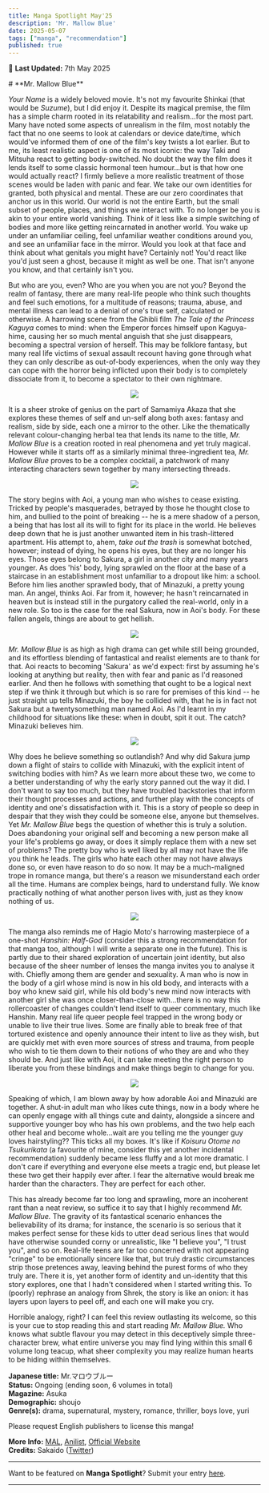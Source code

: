 ```yaml
---
title: Manga Spotlight May'25
description: 'Mr. Mallow Blue'
date: 2025-05-07
tags: ["manga", "recommendation"]
published: true
---
```


📅 **Last Updated:** 7th May 2025

<div style={{marginBottom: '-15px', marginTop: '0px'}}>
    # **Mr. Mallow Blue**
</div>

_Your Name_ is a widely beloved movie. It's not my favourite Shinkai (that would be _Suzume_), but I did enjoy it. Despite its magical premise, the film has a simple charm rooted in its relatability and realism...for the most part. Many have noted some aspects of unrealism in the film, most notably the fact that no one seems to look at calendars or device date/time, which would've informed them of one of the film's key twists a lot earlier. But to me, its least realistic aspect is one of its most iconic: the way Taki and Mitsuha react to getting body-switched. No doubt the way the film does it lends itself to some classic hormonal teen humour...but is that how one would actually react? I firmly believe a more realistic treatment of those scenes would be laden with panic and fear. We take our own identities for granted, both physical and mental. These are our zero coordinates that anchor us in this world. Our world is not the entire Earth, but the small subset of people, places, and things we interact with. To no longer be you is akin to your entire world vanishing. Think of it less like a simple switching of bodies and more like getting reincarnated in another world. You wake up under an unfamiliar ceiling, feel unfamiliar weather conditions around you, and see an unfamiliar face in the mirror. Would you look at that face and think about what genitals you might have? Certainly not! You'd react like you'd just seen a ghost, because it might as well be one. That isn't anyone you know, and that certainly isn't you.

But who are you, even? Who are you when you are not you? Beyond the realm of fantasy, there are many real-life people who think such thoughts and feel such emotions, for a multitude of reasons; trauma, abuse, and mental illness can lead to a denial of one's true self, calculated or otherwise. A harrowing scene from the Ghibli film _The Tale of the Princess Kaguya_ comes to mind: when the Emperor forces himself upon Kaguya-hime, causing her so much mental anguish that she just disappears, becoming a spectral version of herself. This may be folklore fantasy, but many real life victims of sexual assault recount having gone through what they can only describe as out-of-body experiences, when the only way they can cope with the horror being inflicted upon their body is to completely dissociate from it, to become a spectator to their own nightmare.

<div align="center" style = {{marginTop: '-15px', marginBottom: '-15px'}}>
    <img src="/images/blog/manga-spotlight-may25/1.webp"/>
</div>

It is a sheer stroke of genius on the part of Samamiya Akaza that she explores these themes of self and un-self along both axes: fantasy and realism, side by side, each one a mirror to the other. Like the thematically relevant colour-changing herbal tea that lends its name to the title, _Mr. Mallow Blue_ is a creation rooted in real phenomena and yet truly magical. However while it starts off as a similarly minimal three-ingredient tea, _Mr. Mallow Blue_ proves to be a complex cocktail, a patchwork of many interacting characters sewn together by many intersecting threads. 

<div align="center" style = {{marginTop: '-15px', marginBottom: '-15px'}}>
    <img src="/images/blog/manga-spotlight-may25/2.webp"/>
</div>

The story begins with Aoi, a young man who wishes to cease existing. Tricked by people's masquerades, betrayed by those he thought close to him, and bullied to the point of breaking -- he is a mere shadow of a person, a being that has lost all its will to fight for its place in the world. He believes deep down that he is just another unwanted item in his trash-littered apartment. His attempt to, ahem, _take out the trash_ is somewhat botched, however; instead of dying, he opens his eyes, but they are no longer his eyes. Those eyes belong to Sakura, a girl in another city and many years younger. As does 'his' body, lying sprawled on the floor at the base of a staircase in an establishment most unfamiliar to a dropout like him: a school. Before him lies another sprawled body, that of Minazuki, a pretty young man. An angel, thinks Aoi. Far from it, however; he hasn't reincarnated in heaven but is instead still in the purgatory called the real-world, only in a new role. So too is the case for the real Sakura, now in Aoi's body. For these fallen angels, things are about to get hellish.

<div align="center" style = {{marginTop: '-15px', marginBottom: '-15px'}}>
    <img src="/images/blog/manga-spotlight-may25/3.webp"/>
</div>

_Mr. Mallow Blue_ is as high as high drama can get while still being grounded, and its effortless blending of fantastical and realist elements are to thank for that. Aoi reacts to becoming 'Sakura' as we'd expect: first by assuming he's looking at anything but reality, then with fear and panic as I'd reasoned earlier. And then he follows with something that ought to be a logical next step if we think it through but which is so rare for premises of this kind -- he just straight up tells Minazuki, the boy he collided with, that he is in fact not Sakura but a twentysomething man named Aoi. As I'd learnt in my childhood for situations like these: when in doubt, spit it out. The catch? Minazuki believes him.

<div align="center" style = {{marginTop: '-15px', marginBottom: '-15px'}}>
    <img src="/images/blog/manga-spotlight-may25/4.webp"/>
</div>

Why does he believe something so outlandish? And why did Sakura jump down a flight of stairs to collide with Minazuki, with the explicit intent of switching bodies with him? As we learn more about these two, we come to a better understanding of why the early story panned out the way it did. I don't want to say too much, but they have troubled backstories that inform their thought processes and actions, and further play with the concepts of identity and one's dissatisfaction with it. This is a story of people so deep in despair that they wish they could be someone else, anyone but themselves. Yet _Mr. Mallow Blue_ begs the question of whether this is truly a solution. Does abandoning your original self and becoming a new person make all your life's problems go away, or does it simply replace them with a new set of problems? The pretty boy who is well liked by all may not have the life you think he leads. The girls who hate each other may not have always done so, or even have reason to do so now. It may be a much-maligned trope in romance manga, but there's a reason we misunderstand each order all the time. Humans are complex beings, hard to understand fully. We know practically nothing of what another person lives with, just as they know nothing of us.

<div align="center" style = {{marginTop: '-15px', marginBottom: '-15px'}}>
    <img src="/images/blog/manga-spotlight-may25/5.webp"/>
</div>

The manga also reminds me of Hagio Moto's harrowing masterpiece of a one-shot _Hanshin: Half-God_ (consider this a strong recommendation for that manga too, although I will write a separate one in the future). This is partly due to their shared exploration of uncertain joint identity, but also because of the sheer number of lenses the manga invites you to analyse it with. Chiefly among them are gender and sexuality. A man who is now in the body of a girl whose mind is now in his old body, and interacts with a boy who knew said girl, while his old body's new mind now interacts with another girl she was once closer-than-close with...there is no way this rollercoaster of changes couldn't lend itself to queer commentary, much like Hanshin. Many real life queer people feel trapped in the wrong body or unable to live their true lives. Some are finally able to break free of that tortured existence and openly announce their intent to live as they wish, but are quickly met with even more sources of stress and trauma, from people who wish to tie them down to their notions of who they are and who they should be. And just like with Aoi, it can take meeting the right person to liberate you from these bindings and make things begin to change for you. 

<div align="center" style = {{marginTop: '-15px', marginBottom: '-15px'}}>
    <img src="/images/blog/manga-spotlight-may25/6.webp"/>
</div>

Speaking of which, I am blown away by how adorable Aoi and Minazuki are together. A shut-in adult man who likes cute things, now in a body where he can openly engage with all things cute and dainty, alongside a sincere and supportive younger boy who has his own problems, and the two help each other heal and become whole...wait are you telling me the younger guy loves hairstyling?? This ticks all my boxes. It's like if _Koisuru Otome no Tsukurikata_ (a favourite of mine, consider this yet another incidental recommendation) suddenly became less fluffy and a lot more dramatic. I don't care if everything and everyone else meets a tragic end, but please let these two get their happily ever after. I fear the alternative would break me harder than the characters. They are perfect for each other.


This has already become far too long and sprawling, more an incoherent rant than a neat review, so suffice it to say that I highly recommend _Mr. Mallow Blue._ The gravity of its fantastical scenario enhances the believability of its drama; for instance, the scenario is so serious that it makes perfect sense for these kids to utter dead serious lines that would have otherwise sounded corny or unrealistic, like "I believe you", "I trust you", and so on. Real-life teens are far too concerned with not appearing "cringe" to be emotionally sincere like that, but truly drastic circumstances strip those pretences away, leaving behind the purest forms of who they truly are. There it is, yet another form of identity and un-identity that this story explores, one that I hadn't considered when I started writing this. To (poorly) rephrase an analogy from Shrek, the story is like an onion: it has layers upon layers to peel off, and each one will make you cry. 

Horrible analogy, right? I can feel this review outlasting its welcome, so this is your cue to stop reading this and start reading _Mr. Mallow Blue._ Who knows what subtle flavour you may detect in this deceptively simple three-character brew, what entire universe you may find lying within this small 6 volume long teacup, what sheer complexity you may realize human hearts to be hiding within themselves.


**Japanese title:** Mr.マロウブルー \
**Status:** Ongoing (ending soon, 6 volumes in total) \
**Magazine:** Asuka \
**Demographic:** shoujo \
**Genre(s):** drama, supernatural, mystery, romance, thriller, boys love, yuri

Please request English publishers to license this manga!

**More Info:**
<a href="https://myanimelist.net/manga/126926/Mr_Mallow_Blue" target="_blank">MAL</a>,
<a href="https://anilist.co/manga/121951/Mr-Mallow-Blue" target="_blank">Anilist</a>,
<a href="https://asuka-web.jp/product/mallow_blue/" target="_blank">Official Website</a> \
**Credits:** Sakaido
(<a href="https://x.com/Mushiraya" target="_blank">Twitter</a>)

<hr className="my-0 mt-2 border-t-2 mb-4" />

Want to be featured on **Manga Spotlight**? Submit your entry <a href="https://bac.moe/MangaSpotlight" target="_blank">here</a>.

<hr className="my-0 mt-2 border-t-2 mb-4" />
